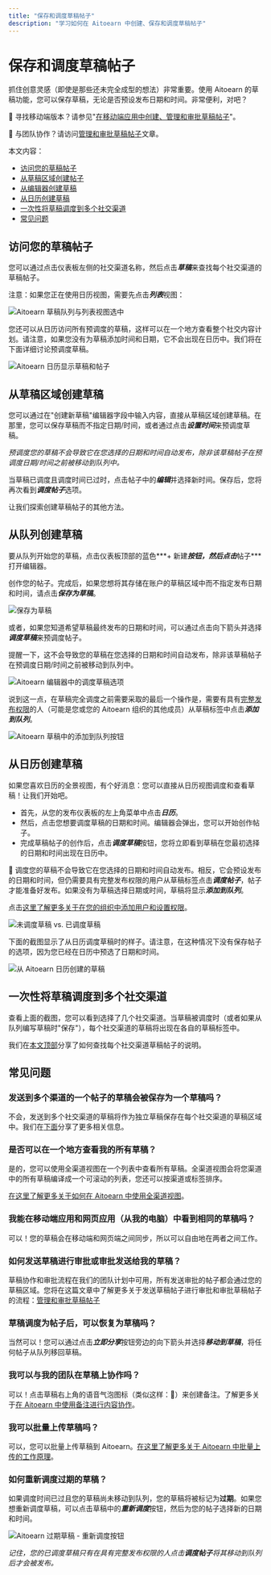 ```yaml
---
title: "保存和调度草稿帖子"
description: "学习如何在 Aitoearn 中创建、保存和调度草稿帖子"
---
```

# 保存和调度草稿帖子

抓住创意灵感（即使是那些还未完全成型的想法）非常重要。使用 Aitoearn 的草稿功能，您可以保存草稿，无论是否预设发布日期和时间。非常便利，对吧？

📝 寻找移动端版本？请参见"[在移动端应用中创建、管理和审批草稿帖子](https://aitoearn.helpscoutdocs.com/article/633-creating-managing-and-approving-draft-posts-in-the-mobile-app)"。

📝 与团队协作？请访问[管理和审批草稿帖子](https://aitoearn.helpscoutdocs.com/article/665-managing-and-approving-draft-posts)文章。

本文内容：
- [访问您的草稿帖子](#accessing-drafts)
- [从草稿区域创建帖子](#creating-from-drafts)
- [从编辑器创建草稿](#creating-from-composer)
- [从日历创建草稿](#creating-from-calendar)
- [一次性将草稿调度到多个社交渠道](#scheduling-multiple)
- [常见问题](#faq)

## 访问您的草稿帖子

您可以通过点击仪表板左侧的社交渠道名称，然后点击***草稿***来查找每个社交渠道的草稿帖子。

注意：如果您正在使用日历视图，需要先点击***列表***视图：

![Aitoearn 草稿队列与列表视图选中](//d33v4339jhl8k0.cloudfront.net/docs/assets/64cb6cf86d4a3e191f237e66/images/673fb397268fb643f63a5e20/file-mSgr8HsN7M.jpg)

您还可以从日历访问所有预调度的草稿，这样可以在一个地方查看整个社交内容计划。请注意，如果您没有为草稿添加时间和日期，它不会出现在日历中。我们将在下面详细讨论预调度草稿。

![Aitoearn 日历显示草稿和帖子](//d33v4339jhl8k0.cloudfront.net/docs/assets/64cb6cf86d4a3e191f237e66/images/66b651468919a15d1b1d2a41/file-QbeEOJATtR.jpg)

## 从草稿区域创建草稿

您可以通过在"创建新草稿"编辑器字段中输入内容，直接从草稿区域创建草稿。在那里，您可以保存草稿而不指定日期/时间，或者通过点击***设置时间***来预调度草稿。

*预调度您的草稿不会导致它在您选择的日期和时间自动发布，除非该草稿帖子在预调度日期/时间之前被移动到队列中。*

当草稿已调度且调度时间已过时，点击帖子中的***编辑***并选择新时间。保存后，您将再次看到***调度帖子***选项。

让我们探索创建草稿帖子的其他方法。

## 从队列创建草稿

要从队列开始您的草稿，点击仪表板顶部的蓝色***+ 新建***按钮，然后点击***帖子***打开编辑器。

创作您的帖子。完成后，如果您想将其存储在账户的草稿区域中而不指定发布日期和时间，请点击***保存为草稿***。

![保存为草稿](//d33v4339jhl8k0.cloudfront.net/docs/assets/64cb6cf86d4a3e191f237e66/images/66b65252067e9c553dc8258e/file-NBgel16XEX.jpg)

或者，如果您知道希望草稿最终发布的日期和时间，可以通过点击向下箭头并选择***调度草稿***来预调度帖子。

提醒一下，这不会导致您的草稿在您选择的日期和时间自动发布，除非该草稿帖子在预调度日期/时间之前被移动到队列中。

![Aitoearn 编辑器中的调度草稿选项](//d33v4339jhl8k0.cloudfront.net/docs/assets/64cb6cf86d4a3e191f237e66/images/66b6529e65e01777a9333645/file-eGtLPVKLCw.jpg)

说到这一点，在草稿完全调度之前需要采取的最后一个操作是，需要有具有[完整发布权限](https://aitoearn.helpscoutdocs.com/article/670-adding-users-and-setting-up-permissions-in-your-organization#h_01EJGFT20P5NVRX8N5QNMNNPHC)的人（可能是您或您的 Aitoearn 组织的其他成员）从草稿标签中点击***添加到队列***。

![Aitoearn 草稿中的添加到队列按钮](//d33v4339jhl8k0.cloudfront.net/docs/assets/64cb6cf86d4a3e191f237e66/images/66b65384067e9c553dc8258f/file-KSHOib426v.jpg)

## 从日历创建草稿

如果您喜欢日历的全景视图，有个好消息：您可以直接从日历视图调度和查看草稿！让我们开始吧。

- 首先，从您的发布仪表板的左上角菜单中点击***日历***。
- 然后，点击您想要调度草稿的日期和时间。编辑器会弹出，您可以开始创作帖子。
- 完成草稿帖子的创作后，点击***调度草稿***按钮，您将立即看到草稿在您最初选择的日期和时间出现在日历中。

📝 调度您的草稿不会导致它在您选择的日期和时间自动发布。相反，它会预设发布的日期和时间，但仍需要具有完整发布权限的用户从草稿标签点击***调度帖子***，帖子才能准备好发布。如果没有为草稿选择日期或时间，草稿将显示***添加到队列***。

点击[这里了解更多关于在您的组织中添加用户和设置权限](https://aitoearn.helpscoutdocs.com/article/670-adding-users-and-setting-up-permissions-in-your-organization)。

![未调度草稿 vs. 已调度草稿](//d33v4339jhl8k0.cloudfront.net/docs/assets/64cb6cf86d4a3e191f237e66/images/67a4e2dd9e3e5b0d6b018301/file-AkEJwBGuV4.jpg)

下面的截图显示了从日历调度草稿时的样子。请注意，在这种情况下没有保存帖子的选项，因为您已经在日历中预选了日期和时间。

![从 Aitoearn 日历创建的草稿](//d33v4339jhl8k0.cloudfront.net/docs/assets/64cb6cf86d4a3e191f237e66/images/66b6547148915f570c6a9320/file-2tZfqiSTVo.jpg)

## 一次性将草稿调度到多个社交渠道

查看上面的截图，您可以看到选择了几个社交渠道。当草稿被调度时（或者如果从队列编写草稿时"保存"），每个社交渠道的草稿将出现在各自的草稿标签中。

我们在[本文顶部](#accessing-drafts)分享了如何查找每个社交渠道草稿帖子的说明。

## 常见问题

### 发送到多个渠道的一个帖子的草稿会被保存为一个草稿吗？

不会，发送到多个社交渠道的草稿将作为独立草稿保存在每个社交渠道的草稿区域中。我们在[下面](#scheduling-multiple)分享了更多相关信息。

### 是否可以在一个地方查看我的所有草稿？

是的，您可以使用全渠道视图在一个列表中查看所有草稿。全渠道视图会将您渠道中的所有草稿编译成一个可滚动的列表，您还可以按渠道或标签排序。

[在这里了解更多关于如何在 Aitoearn 中使用全渠道视图](https://support.aitoearn.com//support.aitoearn.com/article/861-how-to-use-the-all-channels-view-in-aitoearn)。

### 我能在移动端应用和网页应用（从我的电脑）中看到相同的草稿吗？

可以！您的草稿会在移动端和网页端之间同步，所以可以自由地在两者之间工作。

### 如何发送草稿进行审批或审批发送给我的草稿？

草稿协作和审批流程在我们的团队计划中可用，所有发送审批的帖子都会通过您的草稿区域。您将在这篇文章中了解更多关于发送草稿帖子进行审批和审批草稿帖子的流程：[管理和审批草稿帖子](https://aitoearn.helpscoutdocs.com/article/665-managing-and-approving-draft-posts)

### 草稿调度为帖子后，可以恢复为草稿吗？

当然可以！您可以通过点击***立即分享***按钮旁边的向下箭头并选择***移动到草稿***，将任何帖子从队列移回草稿。

### 我可以与我的团队在草稿上协作吗？

可以！点击草稿右上角的语音气泡图标（类似这样：💬）来创建备注。了解更多关于[在 Aitoearn 中使用备注进行内容协作](https://support.aitoearn.com//support.aitoearn.com/article/675-collaborating-on-content-with-notes)。

### 我可以批量上传草稿吗？

可以，您可以批量上传草稿到 Aitoearn。[在这里了解更多关于 Aitoearn 中批量上传的工作原理](https://support.aitoearn.com//support.aitoearn.com/article/926-how-to-upload-posts-in-bulk-to-aitoearn)。

### 如何重新调度过期的草稿？

如果调度时间已过且您的草稿尚未移动到队列，您的草稿将被标记为**过期**。如果您想重新调度草稿，可以点击草稿中的***重新调度***按钮，然后为您的帖子选择新的日期和时间。

![Aitoearn 过期草稿 - 重新调度按钮](//d33v4339jhl8k0.cloudfront.net/docs/assets/64cb6cf86d4a3e191f237e66/images/67a4e0b09e3e5b0d6b0182ee/file-B76NRdN7pt.jpg)

*记住，您的已调度草稿只有在具有完整发布权限的人点击**调度帖子**将其移动到队列后才会被发布。*
